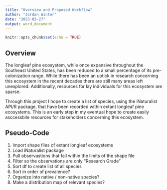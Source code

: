 ```yaml
---
title: "Overview and Proposed Workflow"
author: "Jordan Winter"
date: "2023-03-27"
output: word_document
---
```


```r
knitr::opts_chunk$set(echo = TRUE)
```

## Overview

The longleaf pine ecosystem, while once expansive throughout the Southeast United States, has been reduced to a small percentage of its pre-colonization range. While there has been an uptick in research concerning this ecosystem in the recent decades there are still many areas left unexplored. Additionally, resources for lay individuals for this ecosystem are sparse. 

Through this project I hope to create a list of species, using the iNaturalist API/R package, that have been recorded within extant longleaf pine ecosystems. This is an early step in my eventual hope to create easily asccessbile resources for stakeholders concerning this ecosystem.


## Pseudo-Code 

1. Import shape files of extant longleaf ecosystems
2. Load iNaturalist package 
3. Pull observastions that fall within the limits of the shape file
4. Filter so the observations are only "Research Grade"
5. Sort df to create list of all species
6. Sort in order of prevalence?
7. Organize into native / non-native species?
8. Make a distribution map of relevant species?
